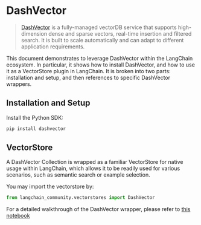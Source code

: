 # DashVector

> [DashVector](https://help.aliyun.com/document_detail/2510225.html) is a fully-managed vectorDB service that supports high-dimension dense and sparse vectors, real-time insertion and filtered search. It is built to scale automatically and can adapt to different application requirements.  

This document demonstrates to leverage DashVector within the LangChain ecosystem. In particular, it shows how to install DashVector, and how to use it as a VectorStore plugin in LangChain.
It is broken into two parts: installation and setup, and then references to specific DashVector wrappers.

## Installation and Setup
Install the Python SDK:
```bash
pip install dashvector
```

## VectorStore

A DashVector Collection is wrapped as a familiar VectorStore for native usage within LangChain, 
which allows it to be readily used for various scenarios, such as semantic search or example selection.

You may import the vectorstore by:
```python
from langchain_community.vectorstores import DashVector
```

For a detailed walkthrough of the DashVector wrapper, please refer to [this notebook](/docs/integrations/vectorstores/dashvector)
